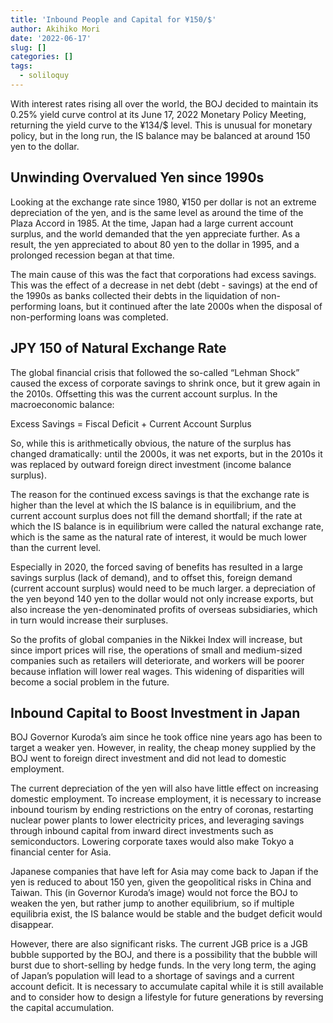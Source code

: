 ```yaml
---
title: 'Inbound People and Capital for ¥150/$'
author: Akihiko Mori
date: '2022-06-17'
slug: []
categories: []
tags:
  - soliloquy
---
```


With interest rates rising all over the world, the BOJ decided to maintain its 0.25% yield curve control at its June 17, 2022 Monetary Policy Meeting, returning the yield curve to the ¥134/$ level. This is unusual for monetary policy, but in the long run, the IS balance may be balanced at around 150 yen to the dollar.

## Unwinding Overvalued Yen since 1990s

Looking at the exchange rate since 1980, ¥150 per dollar is not an extreme depreciation of the yen, and is the same level as around the time of the Plaza Accord in 1985. At the time, Japan had a large current account surplus, and the world demanded that the yen appreciate further. As a result, the yen appreciated to about 80 yen to the dollar in 1995, and a prolonged recession began at that time.

The main cause of this was the fact that corporations had excess savings. This was the effect of a decrease in net debt (debt - savings) at the end of the 1990s as banks collected their debts in the liquidation of non-performing loans, but it continued after the late 2000s when the disposal of non-performing loans was completed.

## JPY 150 of Natural Exchange Rate

The global financial crisis that followed the so-called "Lehman Shock" caused the excess of corporate savings to shrink once, but it grew again in the 2010s. Offsetting this was the current account surplus. In the macroeconomic balance:

Excess Savings = Fiscal Deficit + Current Account Surplus

So, while this is arithmetically obvious, the nature of the surplus has changed dramatically: until the 2000s, it was net exports, but in the 2010s it was replaced by outward foreign direct investment (income balance surplus).

The reason for the continued excess savings is that the exchange rate is higher than the level at which the IS balance is in equilibrium, and the current account surplus does not fill the demand shortfall; if the rate at which the IS balance is in equilibrium were called the natural exchange rate, which is the same as the natural rate of interest, it would be much lower than the current level.

Especially in 2020, the forced saving of benefits has resulted in a large savings surplus (lack of demand), and to offset this, foreign demand (current account surplus) would need to be much larger. a depreciation of the yen beyond 140 yen to the dollar would not only increase exports, but also increase the yen-denominated profits of overseas subsidiaries, which in turn would increase their surpluses.

So the profits of global companies in the Nikkei Index will increase, but since import prices will rise, the operations of small and medium-sized companies such as retailers will deteriorate, and workers will be poorer because inflation will lower real wages. This widening of disparities will become a social problem in the future.

## Inbound Capital to Boost Investment in Japan

BOJ Governor Kuroda's aim since he took office nine years ago has been to target a weaker yen. However, in reality, the cheap money supplied by the BOJ went to foreign direct investment and did not lead to domestic employment.

The current depreciation of the yen will also have little effect on increasing domestic employment. To increase employment, it is necessary to increase inbound tourism by ending restrictions on the entry of coronas, restarting nuclear power plants to lower electricity prices, and leveraging savings through inbound capital from inward direct investments such as semiconductors. Lowering corporate taxes would also make Tokyo a financial center for Asia.

Japanese companies that have left for Asia may come back to Japan if the yen is reduced to about 150 yen, given the geopolitical risks in China and Taiwan. This (in Governor Kuroda's image) would not force the BOJ to weaken the yen, but rather jump to another equilibrium, so if multiple equilibria exist, the IS balance would be stable and the budget deficit would disappear.

However, there are also significant risks. The current JGB price is a JGB bubble supported by the BOJ, and there is a possibility that the bubble will burst due to short-selling by hedge funds. In the very long term, the aging of Japan's population will lead to a shortage of savings and a current account deficit. It is necessary to accumulate capital while it is still available and to consider how to design a lifestyle for future generations by reversing the capital accumulation.